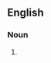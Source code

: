 ==English==

===Noun===
{{en-noun|looking-glasses}}

# {{alternative spelling of|[[looking glass]]}}